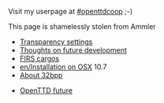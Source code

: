 
Visit my userpage at [http://openttdcoop.org/wiki/index.php/User:pm #openttdcoop] ;-)

This page is shamelessly stolen from Ammler

* [[en/Development/Design Drafts/Transparency options| Transparency settings]]
* [[en/Archive/Community/Users/Planetmaker/v2|Thoughts on future development]]
* [[en/FIRS cargos|FIRS cargos]]
* [[en/Installation on OSX]] 10.7
* [[en/Archive/Community/Users/Planetmaker/About 32bpp| About 32bpp]]

* [[en/Archive/Community/Users/Planetmaker/OpenTTDFuture |OpenTTD future]]